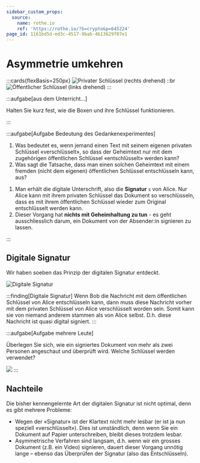 ```yaml
---
sidebar_custom_props:
  source:
    name: rothe.io
    ref: 'https://rothe.io/?b=crypto&p=645224'
page_id: 1161bd5d-ed3c-4517-9bab-4b13629f07e1
---
```



# Asymmetrie umkehren

:::cards{flexBasis=250px}
![Privater Schlüssel (rechts drehend)](./images/PRI.png)
::br
![Öffentlicher Schlüssel (links drehend)](./images/PUB.png)
:::

:::aufgabe[aus dem Unterricht...]
<Answer type="state" id="41e7d6d6-2425-40f4-9976-f486ec9eb2cf" />

Halten Sie kurz fest, wie die Boxen und ihre Schlüssel funktionieren.

<Answer type="text" id="ec68df8d-dc5d-467d-bc36-39cc0daf0357" />

:::

:::aufgabe[Aufgabe Bedeutung des Gedankenexperimentes]
<Answer type="state" id="971ad389-7172-49a2-b8b8-1e47d83a40d4" />

1. Was bedeutet es, wenn jemand einen Text mit seinem eigenen privaten Schlüssel «verschlüsselt», so dass der Geheimtext nur mit dem zugehörigen öffentlichen Schlüssel «entschlüsselt» werden kann?
2. Was sagt die Tatsache, dass man einen solchen Geheimtext mit einem fremden (nicht dem eigenen) öffentlichen Schlüssel entschlüsseln kann, aus?

<Answer type="text" id="8a3ee7b6-2cfb-4638-ad4d-064fc920c745"/>

<Solution id="7ff60a15-ccaa-4ab4-98f5-a908c6b89c6e">

1. Man erhält die digitale Unterschrift, also die **Signatur** `s` von Alice. Nur Alice kann mit ihrem privaten Schlüssel das Dokument so verschlüsseln, dass es mit ihrem öffentlichen Schlüssel wieder zum Original entschlüsselt werden kann.
2. Dieser Vorgang hat **nichts mit Geheimhaltung zu tun** - es geht ausschliesslich darum, ein Dokument von der Absender:in signieren zu lassen.

</Solution>
:::

## Digitale Signatur
Wir haben soeben das Prinzip der digitalen Signatur entdeckt.


![Digitale Signatur](./images/asymm-signature.svg)

:::finding[Digitale Signatur]
Wenn Bob die Nachricht mit dem öffentlichen Schlüssel von Alice entschlüsseln kann, dann muss diese Nachricht vorher mit dem privaten Schlüssel von Alice verschlüsselt worden sein. Somit kann sie von niemand anderem stammen als von Alice selbst. D.h. diese Nachricht ist quasi digital signiert.
:::

:::aufgabe[Aufgabe mehrere Leute]
<Answer type="state" id="9a23f76b-2500-459d-8ffc-dc4da5d06a6a" />

Überlegen Sie sich, wie ein signiertes Dokument von mehr als zwei Personen angeschaut und überprüft wird. Welche Schlüssel werden verwendet?

<Answer type="text" id="6e6c19e8-7a15-41cc-83b4-ca2987de22d1" />

<Solution id="7ff60a15-ccaa-4ab4-98f5-a908c6b89c6e">

![](./images/hash-asymm-signature.svg)
</Solution>
:::

## Nachteile
Die bisher kennengelernte Art der digitalen Signatur ist nicht optimal, denn es gibt mehrere Probleme:
- Wegen der «Signatur» ist der Klartext nicht mehr lesbar (er ist ja nun speziell «verschlüsselt»). Dies ist umständlich, denn wenn Sie ein Dokument auf Papier unterschreiben, bleibt dieses trotzdem lesbar.
- Asymmetrische Verfahren sind langsam, d.h. wenn wir ein grosses Dokument (z.B. ein Video) signieren, dauert dieser Vorgang unnötig lange – ebenso das Überprüfen der Signatur (also das Entschlüsseln).


